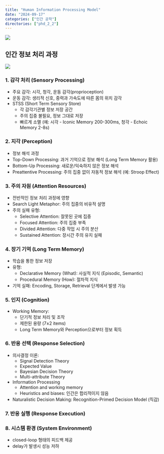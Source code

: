 ```yaml
---
title: "Human Information Processing Model"
date: "2024-09-17"
categories: ["인간 공학"]
directories: ["phd_2_2"]
---
```


![](/img/human-thumb.jpg){.post-thumbnail}

## 인간 정보 처리 과정

![](img/2024-11-29-09-41-09.png)  

### 1. 감각 처리 (Sensory Processing)
- 주요 감각: 시각, 청각, 운동 감각(proprioception)
- 운동 감각: 생리적 신호, 중력과 가속도에 따른 몸의 위치 감각
- STSS (Short Term Sensory Store)
  - 각 감각기관별 정보 저장 공간
  - 주의 집중 불필요, 정보 그대로 저장
  - 빠르게 소멸 (예: 시각 - Iconic Memory 200-300ms, 청각 - Echoic Memory 2-8s)

### 2. 지각 (Perception)
- 정보 해석 과정
- Top-Down Processing: 과거 기억으로 정보 해석 (Long Term Memory 활용)
- Bottom-Up Processing: 새로운/익숙하지 않은 정보 해석
- Preattentive Processing: 주의 집중 없이 자동적 정보 해석 (예: Stroop Effect)

### 3. 주의 자원 (Attention Resources)
- 전반적인 정보 처리 과정에 영향
- Search Light Metaphor: 주의 집중의 비유적 설명
- 주의 실패 유형:
  - Selective Attention: 잘못된 곳에 집중
  - Focused Attention: 주의 집중 부족
  - Divided Attention: 다중 작업 시 주의 분산
  - Sustained Attention: 장시간 주의 유지 실패

### 4. 장기 기억 (Long Term Memory)
- 학습을 통한 정보 저장
- 유형:
  - Declarative Memory (What): 사실적 지식 (Episodic, Semantic)
  - Procedural Memory (How): 절차적 지식
- 기억 실패: Encoding, Storage, Retrieval 단계에서 발생 가능

### 5. 인지 (Cognition)
- Working Memory:
  - 단기적 정보 처리 및 조작
  - 제한된 용량 (7±2 items)
  - Long Term Memory와 Perception으로부터 정보 획득

### 6. 반응 선택 (Response Selection)
- 의사결정 이론:
  - Signal Detection Theory
  - Expected Value
  - Bayesian Decision Theory
  - Multi-attribute Theory
- Information Processing
  - Attention and working memory
  - Heuristics and biases: 인간은 합리적이지 않음
- Naturalistic Decision Making: Recognition-Primed Decision Model (직감)

### 7. 반응 실행 (Response Execution)

### 8. 시스템 환경 (System Environment)
- closed-loop 형태의 피드백 제공
- delay가 발생시 성능 저하
